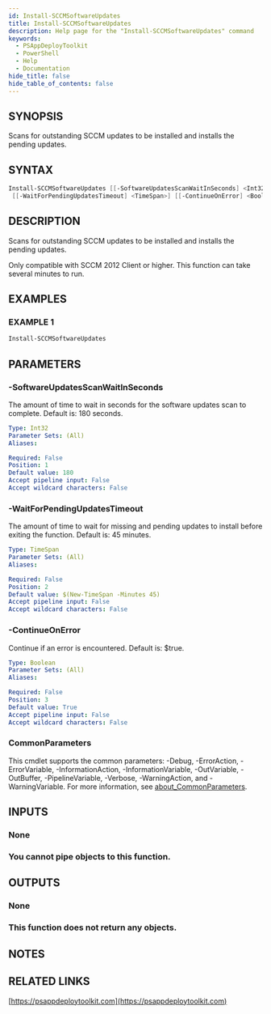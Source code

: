 ```yaml
---
id: Install-SCCMSoftwareUpdates
title: Install-SCCMSoftwareUpdates
description: Help page for the "Install-SCCMSoftwareUpdates" command
keywords:
  - PSAppDeployToolkit
  - PowerShell
  - Help
  - Documentation
hide_title: false
hide_table_of_contents: false
---
```


## SYNOPSIS

Scans for outstanding SCCM updates to be installed and installs the pending updates.

## SYNTAX

```powershell
Install-SCCMSoftwareUpdates [[-SoftwareUpdatesScanWaitInSeconds] <Int32>]
 [[-WaitForPendingUpdatesTimeout] <TimeSpan>] [[-ContinueOnError] <Boolean>] [<CommonParameters>]
```

## DESCRIPTION

Scans for outstanding SCCM updates to be installed and installs the pending updates.

Only compatible with SCCM 2012 Client or higher.
This function can take several minutes to run.

## EXAMPLES

### EXAMPLE 1

```powershell
Install-SCCMSoftwareUpdates
```

## PARAMETERS

### -SoftwareUpdatesScanWaitInSeconds

The amount of time to wait in seconds for the software updates scan to complete.
Default is: 180 seconds.

```yaml
Type: Int32
Parameter Sets: (All)
Aliases:

Required: False
Position: 1
Default value: 180
Accept pipeline input: False
Accept wildcard characters: False
```

### -WaitForPendingUpdatesTimeout

The amount of time to wait for missing and pending updates to install before exiting the function.
Default is: 45 minutes.

```yaml
Type: TimeSpan
Parameter Sets: (All)
Aliases:

Required: False
Position: 2
Default value: $(New-TimeSpan -Minutes 45)
Accept pipeline input: False
Accept wildcard characters: False
```

### -ContinueOnError

Continue if an error is encountered.
Default is: $true.

```yaml
Type: Boolean
Parameter Sets: (All)
Aliases:

Required: False
Position: 3
Default value: True
Accept pipeline input: False
Accept wildcard characters: False
```

### CommonParameters

This cmdlet supports the common parameters: -Debug, -ErrorAction, -ErrorVariable, -InformationAction, -InformationVariable, -OutVariable, -OutBuffer, -PipelineVariable, -Verbose, -WarningAction, and -WarningVariable. For more information, see [about_CommonParameters](http://go.microsoft.com/fwlink/?LinkID=113216).

## INPUTS

### None

### You cannot pipe objects to this function.
## OUTPUTS

### None

### This function does not return any objects.
## NOTES

## RELATED LINKS

[https://psappdeploytoolkit.com](https://psappdeploytoolkit.com)
